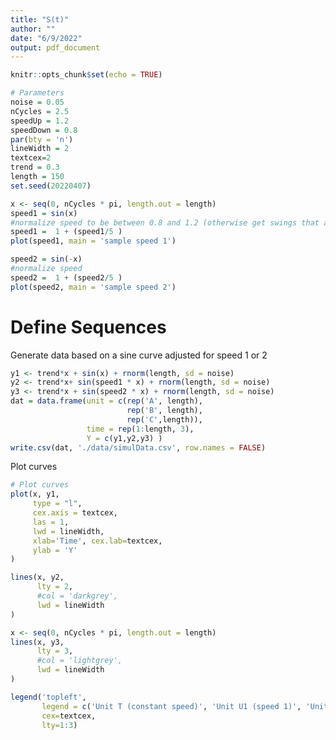 ```yaml
---
title: "S(t)"
author: ""
date: "6/9/2022"
output: pdf_document
---
```


```r
knitr::opts_chunk$set(echo = TRUE)
```

```r
# Parameters
noise = 0.05
nCycles = 2.5
speedUp = 1.2
speedDown = 0.8
par(bty = 'n')
lineWidth = 2
textcex=2
trend = 0.3
length = 150
set.seed(20220407)

x <- seq(0, nCycles * pi, length.out = length)
speed1 = sin(x)
#normalize speed to be between 0.8 and 1.2 (otherwise get swings that are too extreme)
speed1 =  1 + (speed1/5 )
plot(speed1, main = 'sample speed 1')
```

```r
speed2 = sin(-x)
#normalize speed 
speed2 =  1 + (speed2/5 )
plot(speed2, main = 'sample speed 2')
```


# Define Sequences

Generate data based on a sine curve adjusted for speed 1 or 2
```r
y1 <- trend*x + sin(x) + rnorm(length, sd = noise)
y2 <- trend*x+ sin(speed1 * x) + rnorm(length, sd = noise)
y3 <- trend*x + sin(speed2 * x) + rnorm(length, sd = noise)
dat = data.frame(unit = c(rep('A', length),
                          rep('B', length),
                          rep('C',length)),
                 time = rep(1:length, 3),
                 Y = c(y1,y2,y3) )
write.csv(dat, './data/simulData.csv', row.names = FALSE)
```

Plot curves
```r
# Plot curves
plot(x, y1,
     type = "l",
     cex.axis = textcex,
     las = 1,
     lwd = lineWidth,
     xlab='Time', cex.lab=textcex,
     ylab = 'Y'
)

lines(x, y2,
      lty = 2,
      #col = 'darkgrey',
      lwd = lineWidth
)

x <- seq(0, nCycles * pi, length.out = length)
lines(x, y3,
      lty = 3,
      #col = 'lightgrey',
      lwd = lineWidth
)

legend('topleft', 
       legend = c('Unit T (constant speed)', 'Unit U1 (speed 1)', 'Unit U2 (Speed 2)'),
       cex=textcex,
       lty=1:3)

```
